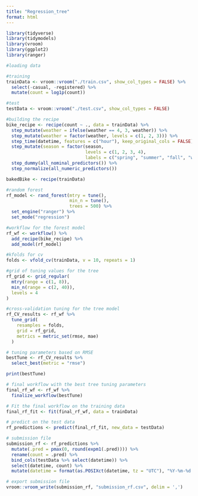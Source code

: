 ```yaml
---
title: "Regression_tree"
format: html
---
```


```r
library(tidyverse)
library(tidymodels)
library(vroom)
library(ggplot2)
library(ranger)
```

```r
#loading data

#training
trainData <- vroom::vroom("./train.csv", show_col_types = FALSE) %>%
  select(-casual, -registered) %>%
  mutate(count = log1p(count))

#test
testData <- vroom::vroom("./test.csv", show_col_types = FALSE)
```

```r
#building the recipe
bike_recipe <- recipe(count ~ ., data = trainData) %>%
  step_mutate(weather = ifelse(weather == 4, 3, weather)) %>%
  step_mutate(weather = factor(weather, levels = c(1, 2, 3))) %>%
  step_time(datetime, features = c("hour"), keep_original_cols = FALSE) %>%
  step_mutate(season = factor(season,
                              levels = c(1, 2, 3, 4),
                              labels = c("spring", "summer", "fall", "winter"))) %>%
  step_dummy(all_nominal_predictors()) %>%
  step_normalize(all_numeric_predictors())

bakedBike <- recipe(trainData)
```

```r
#random forest
rf_model <- rand_forest(mtry = tune(),
                        min_n = tune(),
                        trees = 500) %>%
  set_engine("ranger") %>%
  set_mode("regression")

#workflow for the forest model
rf_wf <- workflow() %>%
  add_recipe(bike_recipe) %>% 
  add_model(rf_model)

#kfolds for cv
folds <- vfold_cv(trainData, v = 10, repeats = 1) 
```

```r
#grid of tuning values for the tree
rf_grid <- grid_regular(
  mtry(range = c(1, 8)),
  min_n(range = c(2, 40)),
  levels = 4
)

#cross-validation tuning for the tree model
rf_CV_results <- rf_wf %>%
  tune_grid(
    resamples = folds,
    grid = rf_grid,
    metrics = metric_set(rmse, mae)
  )
```

```r
# tuning parameters based on RMSE
bestTune <- rf_CV_results %>%
  select_best(metric = "rmse")

print(bestTune)
```

```r
# final workflow with the best tree tuning parameters
final_rf_wf <- rf_wf %>%
  finalize_workflow(bestTune)

# Fit the final workflow on the training data
final_rf_fit <- fit(final_rf_wf, data = trainData)

# predict on the test data
rf_predictions <- predict(final_rf_fit, new_data = testData)

# submission file
submission_rf <- rf_predictions %>%
  mutate(.pred = pmax(0, round(expm1(.pred)))) %>%
  rename(count = .pred) %>%
  bind_cols(testData %>% select(datetime)) %>%
  select(datetime, count) %>%
  mutate(datetime = format(as.POSIXct(datetime, tz = "UTC"), "%Y-%m-%d %H:%M:%S"))

# export submission file
vroom::vroom_write(submission_rf, "submission_rf.csv", delim = ',')
```

\
